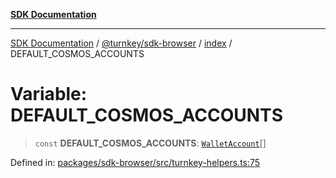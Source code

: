[**SDK Documentation**](../../../../README.mdx)

***

[SDK Documentation](../../../../packages.mdx) / [@turnkey/sdk-browser](../../README.mdx) / [index](../README.mdx) / DEFAULT\_COSMOS\_ACCOUNTS

# Variable: DEFAULT\_COSMOS\_ACCOUNTS

> `const` **DEFAULT\_COSMOS\_ACCOUNTS**: [`WalletAccount`](../interfaces/WalletAccount.mdx)[]

Defined in: [packages/sdk-browser/src/turnkey-helpers.ts:75](https://github.com/tkhq/sdk/blob/fd49bfe86475c8603b3eb385aa101efa36fa32fc/packages/sdk-browser/src/turnkey-helpers.ts#L75)
